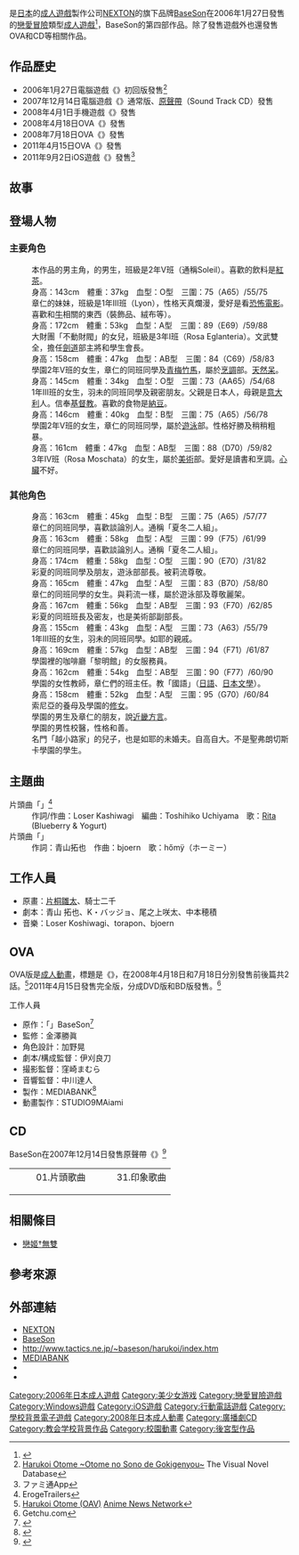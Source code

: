 {{Infobox animanga/Headerofja
|標題= 春戀＊少女
|圖像= Harukoi Otome package.jpg 
|尺寸= 200px 
|說明= 
|日文名稱= 春恋＊乙女 ～乙女の園でごきげんよう。～
|英文名稱= Harukoi Otome ~Greetings from the Maidens’ Garden~
|假名= はるこいおとめ ～おとめのそのでごきげんよう～
|羅馬字= Harukoi Otome ～Otome no Sono de Gokigenyou～
|類型= [[愛情|戀愛]]、[[校園|校園]]
}}
{{Infobox animanga/name
|作品原名=
|官方譯名= 
|正式譯名= 
|常用譯名= 春戀少女
}}
{{Infobox animanga/Game
|類型= [[戀愛冒險|戀愛冒險]]
|使用平台= {{flagicon|Japan}} [[Windows|Windows]] 98/ME/2000/XP<BR>{{flagicon|US}} Windows 2000/XP/Vista/7/8<BR>[[iOS|iOS]]
|遊戲引擎= LC-ScriptEngine
|開發團隊= {{flagicon|Japan}} [[BaseSon|BaseSon]]
|代理商= {{flagicon|Japan}} BaseSon（PC）<BR>{{flagicon|Japan}} Magicseed（手機）<BR>{{flagicon|Japan}} Masys（iOS）<BR>{{flagicon|US}} [[MangaGamer|MangaGamer]]（PC）
|製作人= 
|監製= 
|腳本= 青山拓也、K.Baggio、<Br>尾之上咲太、中本穗積
|人物設定= [[片桐雛太|片桐雛太]]、騎士二千
|音樂= Loser Koshiwagi、<Br>torapon、bjoern 
|遊戲人數= 1人
|發售日= {{flagicon|Japan}} 2006年1月27日（PC初回版）<Br>{{flagicon|Japan}} 2007年12月14日（PC通常版）<BR>{{flagicon|Japan}} 2008年4月1日（手機版）<BR>{{flagicon|Japan}} 2011年9月2日（iOS）<BR>{{flagicon|US}} 2013年8月9日（PC）
|對象年齡= 18禁（PC）<BR>全年齡（手機）
|結局數= 16（大團圓6+其他10）（PC）
}}
{{Infobox animanga/OVA
|標題={{lang|ja|春恋＊乙女 ～乙女の園で逢いましょう。～}}
|圖像= Harukoi Otome OVA package.jpg
|原作= BaseSon
|導演= 金澤勝真
|系列構成= 伊刈良刀
|腳本= 伊刈良刀
|人物原案= 片桐雛太、騎士二千
|人物設定= 加野晃
|機械設定= 
|音樂= 
|動畫製作= STUDIO9MAiami
|製作= MEDIABANK
|開始= 2008年4月18日
|結束= 7月18日
|話數= 全2話
|其他= 成人動畫
}}
{{Infobox animanga/Footerofja}}

{{nihongo|《'''春戀＊少女'''》|春恋＊乙女 〜乙女の園でごきげんよう。〜}}是[[日本|日本]]的[[成人遊戲|成人遊戲]]製作公司[[NEXTON|NEXTON]]的旗下品牌[[BaseSon|BaseSon]]在2006年1月27日發售的[[戀愛冒險|戀愛冒險]]類型[[日本成人遊戲|成人遊戲]]<ref name="Getchu">{{cite web|url=http://www.getchu.com/soft.phtml?id=160721|script-title=ja:春恋＊乙女～乙女の園でごきげんよう。～ 初回版|publisher=Getchu.com|accessdate=2020年9月1日|language=ja|archive-date=2020年1月12日|archive-url=https://web.archive.org/web/20200112131733/http://www.getchu.com/soft.phtml?id=160721|dead-url=no}}</ref>，BaseSon的第四部作品。除了發售遊戲外也還發售OVA和CD等相關作品。

== 作品歷史 ==
*2006年1月27日電腦遊戲《{{lang|ja|春恋＊乙女 ～乙女の園でごきげんよう。～}}》初回版發售<ref>[https://vndb.org/v979 Harukoi Otome ~Otome no Sono de Gokigenyou~] {{Wayback|url=https://vndb.org/v979 |date=20201202233443 }}The Visual Novel Database{{en}}</ref>
*2007年12月14日電腦遊戲《{{lang|ja|春恋＊乙女 ～乙女の園でごきげんよう。～}}》通常版、[[原聲帶|原聲帶]]（Sound Track CD）發售
*2008年4月1日手機遊戲《{{lang|ja|春恋＊乙女 ～乙女の園でごきげんよう。～}}》發售
*2008年4月18日OVA《{{lang|ja|春恋＊乙女 前編 ～乙女の園で逢いましょう。～}}》發售
*2008年7月18日OVA《{{lang|ja|春恋＊乙女 後編 ～乙女の園で逢いましょう。～}}》發售
*2011年4月15日OVA《{{lang|ja|春恋＊乙女 ～乙女の園で逢いましょう。～ 完全版}}》發售
*2011年9月2日iOS遊戲《{{lang|ja|春恋＊乙女 ～乙女の園でごきげんよう。～}}》發售<ref>[http://www.famitsu.com/news/201109/02049527.html {{Wayback|url=http://www.famitsu.com/news/201109/02049527.html |date=20190422055651 }} {{Wayback|url=http://www.famitsu.com/news/201109/02049527.html |date=20190422055651 }} {{lang|ja|『春恋＊乙女〜乙女の園でごきげんよう〜』PCで人気の美少女ゲームがボイスつきでiPhoneに移植}}]ファミ通App{{ja}}</ref>

==故事==

== 登場人物 ==
=== 主要角色 ===
;{{nihongo|早坂章仁|早坂 章仁|Hayasaka Akihito|聲：[[木島宇太|木島宇太]]（OVA）}}
:本作品的男主角，{{nihongo|「聖弗朗切斯卡學園」|聖フランチェスカ学園|St.Francesca Academy}}的男生，班級是2年V班（通稱Soleil）。喜歡的飲料是[[紅茶|紅茶]]。
;{{nihongo|早坂羽未|早坂 羽未|Hayasaka Umi|聲：[[榊原由依|榊原由依]]<ref name="Getchu"/>}}
:身高：143cm　體重：37kg　血型：O型　三圍：75（A65）/55/75
:章仁的妹妹，班級是1年III班（Lyon），性格天真爛漫，愛好是看[[恐怖電影|恐怖電影]]。喜歡和[[牛|牛]]相關的東西（裝飾品、絨布等）。
;{{nihongo|不動如耶|不動 如耶|Fuyurugi Kisaya|聲：[[手塚真紀|手塚真紀]]<ref name="Getchu"/>}}
:身高：172cm　體重：53kg　血型：A型　三圍：89（E69）/59/88
:大財團「不動財閥」的女兒，班級是3年I班（Rosa Eglanteria）。文武雙全，擔任[[劍道|劍道]]部主將和學生會長。
;{{nihongo|芹澤結衣佳|芹沢 結衣佳|Serizawa Yuika|聲：[[籐野蘭|籐野蘭]]（遊戲）<ref name="Getchu"/>/[[夏野冰|夏野冰]]（OVA）}}
:身高：158cm　體重：47kg　血型：AB型　三圍：84（C69）/58/83
:學園2年V班的女生，章仁的同班同學及[[青梅竹馬|青梅竹馬]]，屬於[[烹調|烹調]]部。[[天然呆|天然呆]]。
;{{nihongo|桐生索尼亞|桐生 ソーニャ|Kiryū Sōnya|聲：[[日向裕羅|日向裕羅]]<ref name="Getchu"/>}}
:身高：145cm　體重：34kg　血型：O型　三圍：73（AA65）/54/68
:1年III班的女生，羽未的同班同學及親密朋友。父親是日本人，母親是[[意大利|意大利]]人。信奉[[基督教|基督教]]。喜歡的食物是[[納豆|納豆]]。
;{{nihongo|織戶莉流|織戸 莉流|Orito Riru|聲：[[青山由香里|青山由香里]]<ref name="Getchu"/>}}
:身高：146cm　體重：40kg　血型：B型　三圍：75（A65）/56/78
:學園2年V班的女生，章仁的同班同學，屬於[[遊泳|遊泳]]部。性格好勝及稍稍粗暴。
;{{nihongo|楠原彩夏|楠原 彩夏|Kusuhara Ayaka|聲：[[本山美奈|本山美奈]]<ref name="Getchu"/>}}
:身高：161cm　體重：47kg　血型：AB型　三圍：88（D70）/59/82
:3年IV班（Rosa Moschata）的女生，屬於[[美術|美術]]部。愛好是讀書和烹調。[[心臟|心臟]]不好。

=== 其他角色 ===
;{{nihongo|御子柴夏子|御子柴 夏子|Mikoshiba Natsuko|聲：[[成瀨未亞|成瀨未亞]]<ref name="Getchu"/>}}
:身高：163cm　體重：45kg　血型：B型　三圍：75（A65）/57/77
:章仁的同班同學，喜歡談論別人。通稱「夏冬二人組」。
;{{nihongo|新城冬子|新城 冬子|Araki Fuyuko|聲：[[牧泉美|牧泉美]]<ref name="Getchu"/>}}
:身高：163cm　體重：58kg　血型：A型　三圍：99（F75）/61/99
:章仁的同班同學，喜歡談論別人。通稱「夏冬二人組」。
;{{nihongo|松原麗架|松原 麗架|Matsubara Reika|聲：[[海原艾利娜|海原艾利娜]] }}
:身高：174cm　體重：58kg　血型：O型　三圍：90（E70）/31/82
:彩夏的同班同學及朋友，遊泳部部長。被莉流尊敬。
;{{nihongo|有瀨悠季|有瀬 悠季|Arise Yūki|聲：成瀨未亞}}
:身高：165cm　體重：47kg　血型：A型　三圍：83（B70）/58/80
:章仁的同班同學的女生。與莉流一樣，屬於遊泳部及尊敬麗架。
;{{nihongo|鳳皐月|鳳 皐月|Ōtori Satsuki|聲：[[大波小波|大波小波]]<ref name="Getchu"/>}}
:身高：167cm　體重：56kg　血型：AB型　三圍：93（F70）/62/85
:彩夏的同班班長及密友，也是美術部副部長。
;{{nihongo|真宮璃璃香|真宮 璃々香|Mamiya Ririka|聲：大波小波<ref name="Getchu"/>}}
:身高：155cm　體重：43kg　血型：A型　三圍：73（A63）/55/79
:1年III班的女生，羽未的同班同學。如耶的親戚。
;{{nihongo|那岐澤千砂|那岐沢 千砂|Nagisawa Chizuna|聲：本山美奈 }}
:身高：169cm　體重：57kg　血型：AB型　三圍：94（F71）/61/87
:學園裡的咖啡廳「黎明館」的女服務員。
;{{nihongo|大神千繪|大神 千絵|Ōgami Chie|聲：[[北都南|北都南]]<ref name="Getchu"/>}}
:身高：162cm　體重：54kg　血型：AB型　三圍：90（F77）/60/90
:學園的女性教師，章仁們的班主任。教「國語」（[[日語|日語]]、[[日本文學|日本文學]]）。
;{{nihongo|桐生舞衣|桐生 舞衣|Kiryū Mai|聲：北都南}}
:身高：158cm　體重：52kg　血型：A型　三圍：95（G70）/60/84
:索尼亞的養母及學園的[[修女|修女]]。
;{{nihongo|及川佑|及川 佑|Oikawa Tasuku|聲：[[中澤步|中澤步]]（OVA）}}
:學園的男生及章仁的朋友，說[[近畿方言|近畿方言]]。
;{{nihongo|龍禪寺徹哉|竜禅寺 徹哉|Ryūzenji Tetsuya}}
:學園的男性校醫，性格和善。
;{{nihongo|越小路博嗣|越小路 博嗣|Ennokōji Hirotsugu}}
:名門「越小路家」的兒子，也是如耶的未婚夫。自高自大。不是聖弗朗切斯卡學園的學生。

==主題曲==
;片頭曲「{{lang|ja|青春*桜歌}}」<ref>[http://erogetrailers.com/soft/5755 {{Wayback|url=http://erogetrailers.com/soft/5755 |date=20160915075704 }} {{Wayback|url=http://erogetrailers.com/soft/5755 |date=20160915075704 }} {{lang|ja|春恋＊乙女 ～乙女の園で逢いましょう。～}}]ErogeTrailers{{ja}}</ref>
:作詞/作曲：Loser Kashiwagi　編曲：Toshihiko Uchiyama　歌：[[Rita|Rita]] (Blueberry & Yogurt)
;片頭曲「{{lang|ja|春恋}}」
:作詞：青山拓也　作曲：bjoern　歌：hőmÿ（ホーミー）

==工作人員==
*原畫：[[片桐雛太|片桐雛太]]、騎士二千
*劇本：青山 拓也、K・バッジョ、尾之上咲太、中本穂積
*音樂：Loser Koshiwagi、torapon、bjoern

==OVA==
OVA版是[[成人動畫|成人動畫]]，標題是《{{lang|ja|春恋＊乙女 ～乙女の園で逢いましょう。～}}》，在2008年4月18日和7月18日分別發售前後篇共2話。<ref>[http://www.animenewsnetwork.com/encyclopedia/anime.php?id=11289 Harukoi Otome (OAV)] {{Wayback|url=http://www.animenewsnetwork.com/encyclopedia/anime.php?id=11289 |date=20190502024932 }}[[Anime_News_Network|Anime News Network]]{{en}}</ref>2011年4月15日發售完全版，分成DVD版和BD版發售。<ref>[http://www.getchu.com/soft.phtml?id=702587 {{Wayback|url=http://www.getchu.com/soft.phtml?id=702587 |date=20150407204811 }} {{Wayback|url=http://www.getchu.com/soft.phtml?id=702587 |date=20150407204811 }} {{lang|ja|春恋＊乙女～乙女の園で逢いましょう。～ 完全版}}]Getchu.com{{ja}}</ref>

;工作人員
*原作：「{{lang|ja|春恋＊乙女}}」BaseSon<ref>{{Cite web|url=http://www.getchu.com/soft.phtml?id=514105|script-title=ja:春恋＊乙女 前編 ～乙女の園で逢いましょう。～（WhiteBear）|publisher=Getchu.com|accessdate=2015年3月20日|language=ja|archive-date=2020年1月17日|archive-url=https://web.archive.org/web/20200117010356/http://www.getchu.com/soft.phtml?id=514105|dead-url=no}}</ref>
*監修：金澤勝眞
*角色設計：加野晃
*劇本/構成監督：伊刈良刀
*撮影監督：窪崎まむら
*音響監督：中川達人
*製作：MEDIABANK<ref>{{Cite web|url=http://www.getchu.com/soft.phtml?id=546285|script-title=ja:春恋＊乙女 後編 ～乙女の園で逢いましょう。～（WhiteBear）|publisher=Getchu.com|accessdate=2015年3月20日|language=ja|archive-date=2015年4月3日|archive-url=https://web.archive.org/web/20150403010220/http://www.getchu.com/soft.phtml?id=546285|dead-url=no}}</ref>
*動畫製作：STUDIO9MAiami

== CD ==
BaseSon在2007年12月14日發售原聲帶《{{lang|ja|春恋＊乙女～乙女の園でごきげんよう。～ サウンドトラックCD}}》<ref>{{Cite web|url=http://www.getchu.com/soft.phtml?id=481745|script-title=ja:PCゲーム 春恋＊乙女～乙女の園でごきげんよう。～ サウンドトラックCD（BaseSon）|publisher=Getchu.com|accessdate=2015年3月20日|language=ja|archive-date=2019年1月29日|archive-url=https://web.archive.org/web/20190129181649/http://www.getchu.com/soft.phtml?id=481745|dead-url=no}}</ref>
{|
|valign=top|
:01.片頭歌曲{{nihongo|「'''青春＊櫻歌'''」|青春＊桜歌|Seshun Oka}}
{{lang|ja|
:02.1日の始まり。
:03.何しようかな?
:04.放課後は大忙し。
:05.今日も今日とて大騒ぎ。
:06.妹はお年頃――羽未のテーマ
:07.学園の憧れ――如耶のテーマ
:08.無垢なる輝き――桐生ソーニャ
:09.ほのぼの幼なじみ――結衣佳のテーマ
:10.ドリルって言うなぁ!――莉流のテーマ
:11.おっとりお姉様――彩夏のテーマ
:12.日だまりは時にせつなく。
:13.夕暮れの散歩。
:14.変革の序曲。
:15.いつしか陽も暮れて。
:16.仕舞っていた想い出。
}}
|valign=top|
{{lang|ja|
:17.願い叶うなら。
:18.崩れゆく平穏。
:19.追憶と孤独。
:20.痛みと伴に。
:21.届かぬ温もり。
:22.星灯り。
:23.気が付けば隣に。
:24.今はただあなたと――。
:25.予期せぬ方へ。
:26.戦うべき時。
:27.今、君に向けて。
:28.手をとりあって。
:29.今日から明日へ。
:30.今、君に向けて。（orchestra arrange）
}} 
:31.印象歌曲{{nihongo|「'''春戀'''」|春恋|Harukoi}}
|}

==相關條目==
*[[戀姬†無雙|戀姬†無雙]]

== 參考來源 ==
<references />

== 外部連結 ==
*[https://web.archive.org/web/20151122024723/http://nexton-net.jp/ NEXTON]{{ja}}
*[http://www.tactics.ne.jp/~baseson/ BaseSon] {{Wayback|url=http://www.tactics.ne.jp/~baseson/ |date=20090503135548 }}{{ja}}
*http://www.tactics.ne.jp/~baseson/harukoi/index.htm {{Wayback|url=http://www.tactics.ne.jp/~baseson/harukoi/index.htm |date=20090519043911 }}{{ja}}
*[http://www.mediabank.co.jp/ MEDIABANK] {{Wayback|url=http://www.mediabank.co.jp/ |date=20090124123032 }}{{ja}}
*[https://web.archive.org/web/20090124123032/http://mediabank.co.jp/detail/WBR-029.html {{lang|ja|春恋＊乙女 ～乙女の園で逢いましょう。～}}]{{ja}}
*[https://web.archive.org/web/20080327091827/http://www.galplay.jp/pc/ {{lang|ja|美少女遊び}}]{{ja}}

{{DEFAULTSORT:Harukoi Otome ~Otome no Sono de Gokigenyou~}}
[[Category:2006年日本成人遊戲|Category:2006年日本成人遊戲]]
[[Category:美少女游戏|Category:美少女游戏]]
[[Category:戀愛冒險遊戲|Category:戀愛冒險遊戲]]
[[Category:Windows遊戲|Category:Windows遊戲]]
[[Category:iOS遊戲|Category:iOS遊戲]]
[[Category:行動電話遊戲|Category:行動電話遊戲]]
[[Category:學校背景電子遊戲|Category:學校背景電子遊戲]]
[[Category:2008年日本成人動畫|Category:2008年日本成人動畫]]
[[Category:廣播劇CD|Category:廣播劇CD]]
[[Category:教会学校背景作品|Category:教会学校背景作品]]
[[Category:校園動畫|Category:校園動畫]]
[[Category:後宮型作品|Category:後宮型作品]]